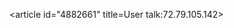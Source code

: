 <article id="4882661" title=User talk:72.79.105.142>
	<talkpage id="4882661" title="User talk:72.79.105.142">
{{OW}}
	</talkpage>
</article>